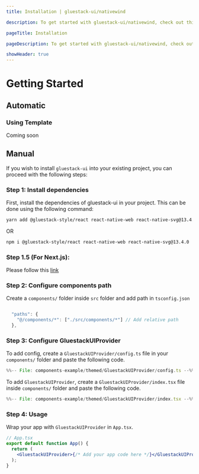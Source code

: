 ```yaml
---
title: Installation | gluestack-ui/nativewind

description: To get started with gluestack-ui/nativewind, check out this quick installation guide. It provides simple steps to help you install and use the library in your projects.

pageTitle: Installation

pageDescription: To get started with gluestack-ui/nativewind, check out this quick installation guide. It provides simple steps to help you install and use the library in your projects.

showHeader: true
---
```



<Meta title="with-gluestack-style/Getting Started/Installation" />

# Getting Started

## Automatic

### Using Template

Coming soon

## Manual

If you wish to install `gluestack-ui` into your existing project, you can proceed with the following steps:

### Step 1: Install dependencies

First, install the dependencies of gluestack-ui in your project. This can be done using the following command:

```bash
yarn add @gluestack-style/react react-native-web react-native-svg@13.4.0
```

OR

```bash
npm i @gluestack-style/react react-native-web react-native-svg@13.4.0

```

### Step 1.5 (For Next.js):

Please follow this [link](https://gluestack.io/ui/docs/guides/install-nextjs)

### Step 2: Configure components path

Create a `components/` folder inside `src` folder and add path in `tsconfig.json`

```js

  "paths": {
    "@/components/*": ["./src/components/*"] // Add relative path
  },

```

### Step 3: Configure GluestackUIProvider

To add config, create a `GluestackUIProvider/config.ts` file in your `components/` folder and paste the following code.

```jsx
%%-- File: components-example/themed/GluestackUIProvider/config.ts --%%
```

To add `GluestackUIProvider`, create a `GluestackUIProvider/index.tsx` file inside `components/` folder and paste the following code.

```jsx
%%-- File: components-example/themed/GluestackUIProvider/index.tsx --%%
```

### Step 4: Usage

Wrap your app with `GluestackUIProvider` in `App.tsx`.

```jsx
// App.tsx
export default function App() {
  return (
    <GluestackUIProvider>{/* Add your app code here */}</GluestackUIProvider>
  );
}
```
